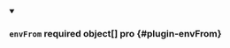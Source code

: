 
<details className="config-field" data-expandable="false" open>
<summary>

### `envFrom` <span className="config-field-required" data-required="false">required</span> <span className="config-field-type">object[]</span> <span className="config-field-default"></span> <span className="config-field-enum"></span> <span data-pro="false" className="config-field-pro">pro</span> {#plugin-envFrom}



</summary>



</details>

